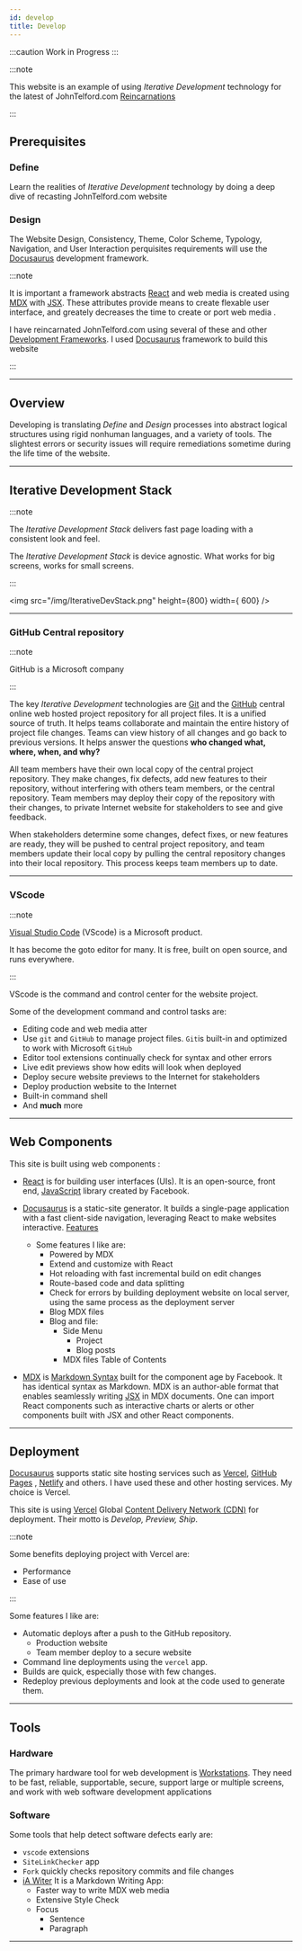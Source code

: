 ```yaml
---
id: develop
title: Develop
---
```


:::caution Work in Progress
:::

:::note

This website is an example of using  *Iterative Development*  technology for the latest of JohnTelford.com [Reincarnations](/blog/reincarnation) 

:::

## Prerequisites

### Define

Learn the realities of  *Iterative Development* technology by doing  a deep  dive of recasting JohnTelford.com website

### Design

The  Website Design, Consistency, Theme, Color Scheme, Typology, Navigation, and User Interaction perquisites requirements will use the [Docusaurus](https://docusaurus.io) development framework.

:::note

It is important  a framework  abstracts [React](https://reactjs.org/) and web media  is created using [MDX](https://mdxjs.com/) with [JSX](https://reactjs.org/docs/introducing-jsx.html#Next.js-focus-wrapper). These attributes provide means to create flexable user interface, and greately decreases the time to create or port web media .


I have reincarnated JohnTelford.com using several of these and other [Development Frameworks](https://docusaurus.io/docs#comparison-with-other-tools). I used [Docusaurus](https://docusaurus.io) framework to build this website

:::

---

## Overview

Developing  is  translating *Define* and *Design* processes into abstract logical structures using rigid nonhuman languages, and a variety of tools. The slightest errors or security issues will require remediations sometime during the life time of the website.

---

## Iterative Development Stack


:::note

The *Iterative Development Stack*  delivers fast page loading  with a consistent look and feel.

The *Iterative Development Stack* is device agnostic. What works for  big screens, works for  small screens.

:::

<img src="/img/IterativeDevStack.png" height={800} width={
    600} />

---

### GitHub Central repository

:::note

GitHub is a Microsoft company

:::

The key *Iterative Development* technologies are [Git](https://git-scm.com/) and the [GitHub](https://github.com/) central online web hosted project repository for all project files. It is a unified source of truth. It helps teams collaborate and maintain the entire history of project file changes. Teams can view history of all changes and go back to previous versions. It helps answer the questions **who changed what, where, when, and why?**

All team members have their own local copy of the central project repository. They make changes, fix defects, add new features to their repository, without interfering with others team members, or the central  repository. Team members may deploy their copy of the  repository with their changes, to private Internet website for stakeholders to see and give feedback.

When stakeholders determine some  changes, defect fixes, or new features are ready, they will be pushed to central project repository, and team members update their  local copy by pulling the central  repository changes into their local repository. This process keeps team members up to date.

---

### VScode

:::note

[Visual Studio Code](https://code.visualstudio.com) (VScode) is a Microsoft product.

It has become  the goto editor for many. It is free, built on open source, and runs everywhere.

:::

VScode is the command and control center for the website project.

Some of the development command and control tasks are:

- Editing code and  web media atter
- Use `git` and `GitHub` to manage project files. `Git`is built-in and optimized to work with Microsoft `GitHub`
- Editor  tool extensions continually check for syntax and other errors
- Live edit previews show how edits will look when deployed
- Deploy secure website previews to the Internet for stakeholders
- Deploy production website to the Internet
- Built-in command shell
- And **much** more

---

## Web Components
 
This site is built using web components :

- [React](https://reactjs.org/) is for building user interfaces (UIs). It is an open-source, front end, [JavaScript](https://developer.mozilla.org/en-US/docs/Web/JavaScript) library created by Facebook. 

- [Docusaurus](https://docusaurus.io/)  is a static-site generator. It builds a single-page application with a fast client-side navigation, leveraging React to make websites interactive. [Features](https://docusaurus.io/docs#features)

    - Some features I like are:
        - Powered by MDX
        - Extend and customize with React
        - Hot reloading with fast incremental build on edit changes
        - Route-based code and data splitting
        - Check for errors by building deployment website on local server, using the same process as the deployment server
        - Blog MDX files
        - Blog and file:
            - Side Menu
                - Project
                - Blog posts
            - MDX files Table of Contents

- [MDX](https://mdxjs.com) is [Markdown Syntax](https://daringfireball.net/projects/markdown/syntax) built for the component age by Facebook. It has identical syntax as Markdown. MDX is an author-able format that enables seamlessly writing [JSX](https://mdxjs.com/getting-started/#jsx) in MDX documents. One can import React components such as interactive charts or alerts or other components built with JSX and other React components.

---

## Deployment

[Docusaurus](https://docusaurus.io/docs#features) supports static site hosting services such as [Vercel](https://vercel.com/), [GitHub Pages](https://pages.github.com/) ,  [Netlify](https://www.netlify.com/) and others. I have used these and other hosting services. My choice is Vercel.

This site is using [Vercel](https://vercel.com/) Global [Content Delivery Network (CDN)](https://en.wikipedia.org/wiki/Content_delivery_network) for deployment. Their motto is *Develop, Preview, Ship*.

:::note

Some benefits  deploying project with Vercel are: 

- Performance
- Ease of use

:::

Some features I like are:
- Automatic deploys after a push to the GitHub repository.
    - Production website
    - Team member deploy to a secure website
- Command line deployments using the `vercel` app.
- Builds are quick, especially those with few changes.
- Redeploy previous deployments and look at the code used to generate them.

---

## Tools

### Hardware

The primary hardware tool for web development is [Workstations](workstations). They need to be fast, reliable, supportable, secure, support large or multiple screens, and work with web software development applications

### Software

Some tools that help detect software defects early are:
- `vscode` extensions
- `SiteLinkChecker` app
- `Fork` quickly checks repository commits and file changes
- [iA Witer](https://apps.apple.com/us/app/ia-writer/id775737590?mt=12) It is a Markdown Writing App:
    - Faster way to write MDX web media 
    - Extensive Style Check
    - Focus
        - Sentence
        - Paragraph

---


